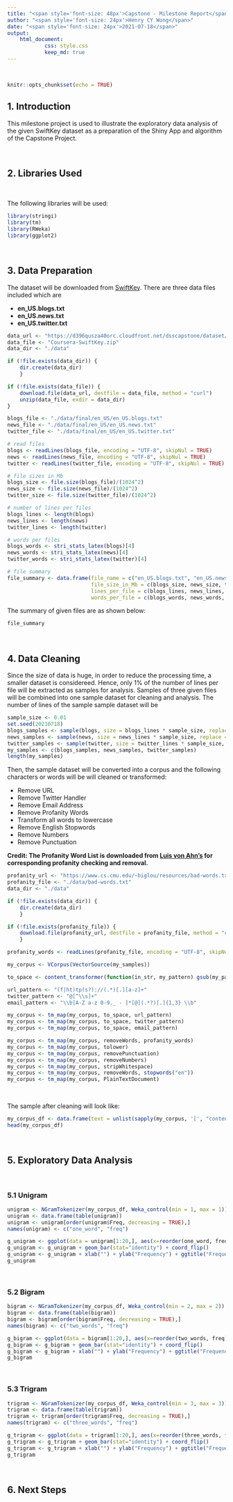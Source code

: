 ```yaml
---
title: "<span style='font-size: 48px'>Capstone - Milestone Report</span>"
author: "<span style='font-size: 24px'>Henry CY Wong</span>"
date: "<span style='font-size: 24px'>2021-07-18</span>"
output:
    html_document:
            css: style.css
            keep_md: true
---
```


&nbsp;
&nbsp;

```r
knitr::opts_chunk$set(echo = TRUE)
```

## 1. Introduction

This milestone project is used to illustrate the exploratory data analysis of the given SwiftKey dataset as a preparation of the Shiny App and algorithm of the Capstone Project.

&nbsp;
&nbsp;

## 2. Libraries Used

&nbsp;

The following libraries will be used:

```r
library(stringi)
library(tm)
library(RWeka)
library(ggplot2)
```

&nbsp;
&nbsp;


## 3. Data Preparation

The dataset will be downloaded from [SwiftKey](https://d396qusza40orc.cloudfront.net/dsscapstone/dataset/Coursera-SwiftKey.zip).
There are three data files included which are

- **en_US.blogs.txt**
- **en_US.news.txt**
- **en_US.twitter.txt** 

```r
data_url <- "https://d396qusza40orc.cloudfront.net/dsscapstone/dataset/Coursera-SwiftKey.zip"
data_file <- "Coursera-SwiftKey.zip"
data_dir <- "./data"

if (!file.exists(data_dir)) {
    dir.create(data_dir)
    }

if (!file.exists(data_file)) {
    download.file(data_url, destfile = data_file, method = "curl")
    unzip(data_file, exdir = data_dir)
}

```

```r

blogs_file <- "./data/final/en_US/en_US.blogs.txt"
news_file <- "./data/final/en_US/en_US.news.txt"
twitter_file <- "./data/final/en_US/en_US.twitter.txt" 

# read files
blogs <- readLines(blogs_file, encoding = "UTF-8", skipNul = TRUE)
news <- readLines(news_file, encoding = "UTF-8", skipNul = TRUE)
twitter <- readLines(twitter_file, encoding = "UTF-8", skipNul = TRUE)

# file sizes in Mb
blogs_size <- file.size(blogs_file)/(1024^2)
news_size <- file.size(news_file)/(1024^2)
twitter_size <- file.size(twitter_file)/(1024^2)

# number of lines per files
blogs_lines <- length(blogs)
news_lines <- length(news)
twitter_lines <- length(twitter)

# words per files
blogs_words <- stri_stats_latex(blogs)[4]
news_words <- stri_stats_latex(news)[4]
twitter_words <- stri_stats_latex(twitter)[4]

# file summary
file_summary <- data.frame(file_name = c("en_US.blogs.txt", "en_US.news.txt", "en_US.twitter.txt"),
                           file_size_in_Mb = c(blogs_size, news_size, twitter_size),
                           lines_per_file = c(blogs_lines, news_lines, twitter_lines),
                           words_per_file = c(blogs_words, news_words, twitter_words))

```

The summary of given files are as shown below:
```r
file_summary
```

&nbsp;
&nbsp;

## 4. Data Cleaning

Since the size of data is huge, in order to reduce the processing time, a smaller dataset is considereed. Hence, only 1% of the number of lines per file will be extracted as samples for analysis. Samples of three given files will be combined into one sample dataset for cleaning and analysis. The number of lines of the sample sample dataset will be 

```r
sample_size <- 0.01
set.seed(20210718)
blogs_samples <- sample(blogs, size = blogs_lines * sample_size, replace = TRUE)
news_samples <- sample(news, size = news_lines * sample_size, replace = TRUE)
twitter_samples <- sample(twitter, size = twitter_lines * sample_size, replace = TRUE)
my_samples <- c(blogs_samples, news_samples, twitter_samples)
length(my_samples)
```

Then, the sample dataset will be converted into a corpus and the following characters or words will be will cleaned or transformed:

* Remove URL
* Remove Twitter Handler
* Remove Email Address
* Remove Profanity Words
* Transform all words to lowercase
* Remove English Stopwords
* Remove Numbers
* Remove Punctuation

**Credit: The Profanity Word List is downloaded from [Luis von Ahn's](https://www.cs.cmu.edu/~biglou/resources/) for corresponding profanity checking and removal.**

```r
profanity_url <- "https://www.cs.cmu.edu/~biglou/resources/bad-words.txt"
profanity_file <- "./data/bad-words.txt"
data_dir <- "./data"

if (!file.exists(data_dir)) {
    dir.create(data_dir)
    }

if (!file.exists(profanity_file)) {
    download.file(profanity_url, destfile = profanity_file, method = "curl")
    }

profanity_words <- readLines(profanity_file, encoding = "UTF-8", skipNul = TRUE)
```

```r

my_corpus <- VCorpus(VectorSource(my_samples))

to_space <- content_transformer(function(in_str, my_pattern) gsub(my_pattern, " ", in_str))

url_pattern <- "(f|ht)tp(s?)://(.*)[.][a-z]+"
twitter_pattern <- "@[^\\s]+"
email_pattern <- "\\b[A-Z a-z 0-9._ - ]*[@](.*?)[.]{1,3} \\b"

my_corpus <- tm_map(my_corpus, to_space, url_pattern)
my_corpus <- tm_map(my_corpus, to_space, twitter_pattern)
my_corpus <- tm_map(my_corpus, to_space, email_pattern)

my_corpus <- tm_map(my_corpus, removeWords, profanity_words)
my_corpus <- tm_map(my_corpus, tolower)
my_corpus <- tm_map(my_corpus, removePunctuation)
my_corpus <- tm_map(my_corpus, removeNumbers)
my_corpus <- tm_map(my_corpus, stripWhitespace)
my_corpus <- tm_map(my_corpus, removeWords, stopwords("en"))
my_corpus <- tm_map(my_corpus, PlainTextDocument)

```

&nbsp;

The sample after cleaning will look like:

```r
my_corpus_df <- data.frame(text = unlist(sapply(my_corpus, '[', "content")), stringsAsFactors = FALSE)
head(my_corpus_df)
```

&nbsp;
&nbsp;

## 5. Exploratory Data Analysis


&nbsp;
&nbsp;


### 5.1 Unigram

```r

unigram <- NGramTokenizer(my_corpus_df, Weka_control(min = 1, max = 1))
unigram <- data.frame(table(unigram))
unigram <- unigram[order(unigram$Freq, decreasing = TRUE),]
names(unigram) <- c("one_word", "freq")

g_unigram <- ggplot(data = unigram[1:20,], aes(x=reorder(one_word, freq), y=freq))
g_unigram <- g_unigram + geom_bar(stat="identity") + coord_flip()
g_unigram <- g_unigram + xlab("") + ylab("Frequency") + ggtitle("Frequency of 20 Most Common Unigrams")
g_unigram

```

&nbsp;
&nbsp;

### 5.2 Bigram

```r

bigram <- NGramTokenizer(my_corpus_df, Weka_control(min = 2, max = 2))
bigram <- data.frame(table(bigram))
bigram <- bigram[order(bigram$Freq, decreasing = TRUE),]
names(bigram) <- c("two_words", "freq")

g_bigram <- ggplot(data = bigram[1:20,], aes(x=reorder(two_words, freq), y=freq))
g_bigram <- g_bigram + geom_bar(stat="identity") + coord_flip()
g_bigram <- g_bigram + xlab("") + ylab("Frequency") + ggtitle("Frequency of 20 Most Common Bigrams")
g_bigram

```
&nbsp;
&nbsp;


### 5.3 Trigram

```r

trigram <- NGramTokenizer(my_corpus_df, Weka_control(min = 3, max = 3))
trigram <- data.frame(table(trigram))
trigram <- trigram[order(trigram$Freq, decreasing = TRUE),]
names(trigram) <- c("three_words", "freq")

g_trigram <- ggplot(data = trigram[1:20,], aes(x=reorder(three_words, freq), y=freq))
g_trigram <- g_trigram + geom_bar(stat="identity") + coord_flip()
g_trigram <- g_trigram + xlab("") + ylab("Frequency") + ggtitle("Frequency of 20 Most Common Trigrams")
g_trigram

```

&nbsp;
&nbsp;

## 6. Next Steps

&nbsp;
&nbsp;

